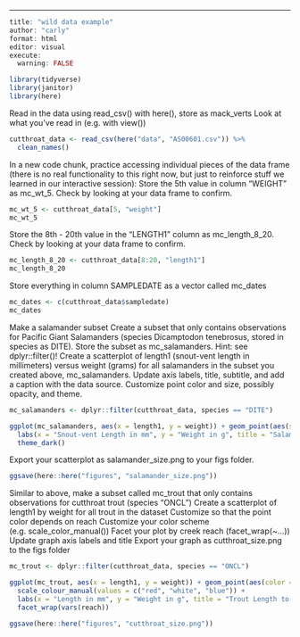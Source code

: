 
___
```r
title: "wild data example"
author: "carly"
format: html
editor: visual
execute:
  warning: FALSE 
```

```r
library(tidyverse)
library(janitor)
library(here)
```

Read in the data using read_csv() with here(), store as mack_verts
Look at what you’ve read in (e.g. with view())
```r
cutthroat_data <- read_csv(here("data", "AS00601.csv")) %>% 
  clean_names()
```

In a new code chunk, practice accessing individual pieces of the data frame (there is no real functionality to this right now, but just to reinforce stuff we learned in our interactive session):
Store the 5th value in column “WEIGHT” as mc_wt_5. Check by looking at your data frame to confirm.
```r
mc_wt_5 <- cutthroat_data[5, "weight"]
mc_wt_5
```

Store the 8th - 20th value in the “LENGTH1” column as mc_length_8_20. Check by looking at your data frame to confirm.

```r
mc_length_8_20 <- cutthroat_data[8:20, "length1"]
mc_length_8_20
```

Store everything in column SAMPLEDATE as a vector called mc_dates
```r
mc_dates <- c(cutthroat_data$sampledate)
mc_dates
```

Make a salamander subset
Create a subset that only contains observations for Pacific Giant Salamanders (species Dicamptodon tenebrosus, stored in species as DITE). Store the subset as mc_salamanders. Hint: see dplyr::filter()!
Create a scatterplot of length1 (snout-vent length in millimeters) versus weight (grams) for all salamanders in the subset you created above, mc_salamanders. Update axis labels, title, subtitle, and add a caption with the data source. Customize point color and size, possibly opacity, and theme.
```r
mc_salamanders <- dplyr::filter(cutthroat_data, species == "DITE") 

ggplot(mc_salamanders, aes(x = length1, y = weight)) + geom_point(aes(size = 4, color = "blue", alpha = 3)) +
  labs(x = "Snout-vent Length in mm", y = "Weight in g", title = "Salamander Length to Weight Comparison", subtitle = "this is a subtitle") +
  theme_dark()
```

Export your scatterplot as salamander_size.png to your figs folder.
```r
ggsave(here::here("figures", "salamander_size.png"))
```


Similar to above, make a subset called mc_trout that only contains observations for cutthroat trout (species “ONCL”)
Create a scatterplot of length1 by weight for all trout in the dataset
Customize so that the point color depends on reach
Customize your color scheme (e.g. scale_color_manual())
Facet your plot by creek reach (facet_wrap(~...))
Update graph axis labels and title
Export your graph as cutthroat_size.png to the figs folder
```r
mc_trout <- dplyr::filter(cutthroat_data, species == "ONCL") 

ggplot(mc_trout, aes(x = length1, y = weight)) + geom_point(aes(color = reach, size = 4, alpha = 1)) + 
  scale_colour_manual(values = c("red", "white", "blue")) +
  labs(x = "Length in mm", y = "Weight in g", title = "Trout Length to Weight Comparison", subtitle = "this is a subtitle") +
  facet_wrap(vars(reach)) 

ggsave(here::here("figures", "cutthroat_size.png"))
```




